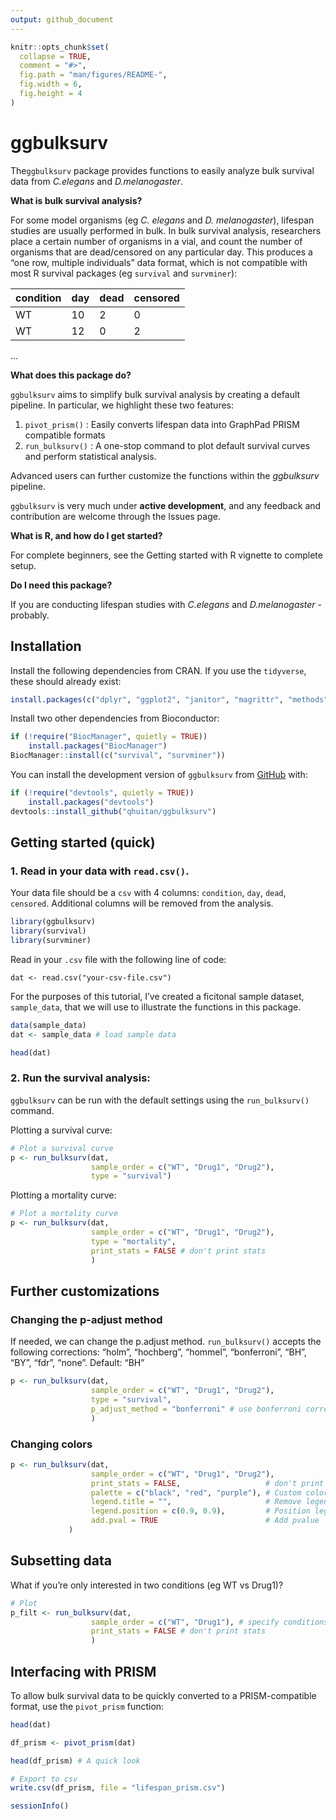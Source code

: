 ```yaml
---
output: github_document
---
```


<!-- README.md is generated from README.Rmd. Please edit that file -->

```r
knitr::opts_chunk$set(
  collapse = TRUE,
  comment = "#>",
  fig.path = "man/figures/README-",
  fig.width = 6,
  fig.height = 4
)
```

# ggbulksurv

<!-- badges: start -->
<!-- badges: end -->

The`ggbulksurv` package provides functions to easily analyze bulk survival data from 
_C.elegans_ and _D.melanogaster_. 

**What is bulk survival analysis?** 

For some model organisms (eg _C. elegans_ and _D. melanogaster_), lifespan studies are usually performed in bulk. In bulk survival analysis, researchers place a certain number of organisms in a vial, and count the number of organisms that are dead/censored on any particular day. This produces a "one row, multiple individuals" data format, which is not compatible with most R survival packages (eg `survival` and `survminer`): 

condition | day | dead | censored
----      | --  | --   | ----
WT        | 10  | 2    | 0
WT        | 12  | 0    | 2
...

**What does this package do?**

`ggbulksurv` aims to simplify bulk survival analysis by creating a default pipeline. In particular, we highlight these two features: 

1. `pivot_prism()` : Easily converts lifespan data into GraphPad PRISM compatible formats
2. `run_bulksurv()` : A one-stop command to plot default survival curves and perform statistical analysis. 

Advanced users can further customize the functions within the _ggbulksurv_ pipeline.

`ggbulksurv` is very much under **active development**, and any feedback and contribution are welcome through the Issues page.

**What is R, and how do I get started?**

For complete beginners, see the Getting started with R vignette to complete setup. 

**Do I need this package?**

If you are conducting lifespan studies with _C.elegans_ and _D.melanogaster_ - probably. 

## Installation

Install the following dependencies from CRAN. If you use the `tidyverse`, these should already exist: 
``` r
install.packages(c("dplyr", "ggplot2", "janitor", "magrittr", "methods", "scales", "tidyr"))
```

Install two other dependencies from Bioconductor: 
``` r
if (!require("BiocManager", quietly = TRUE))
    install.packages("BiocManager")
BiocManager::install(c("survival", "survminer"))
```

You can install the development version of `ggbulksurv` from [GitHub](https://github.com/) with:

``` r
if (!require("devtools", quietly = TRUE))
    install.packages("devtools")
devtools::install_github("qhuitan/ggbulksurv")
```

## Getting started (quick)

### 1. Read in your data with `read.csv()`. 

Your data file should be a `csv` with 4 columns: `condition`, `day`, `dead`, `censored`. Additional columns will be removed from the analysis. 

```r
library(ggbulksurv)
library(survival)
library(survminer)
```


Read in your `.csv` file with the following line of code: 
```
dat <- read.csv("your-csv-file.csv")
```

For the purposes of this tutorial, I've created a ficitonal sample dataset, `sample_data`, that we will use to illustrate the functions in this package. 

```r
data(sample_data)
dat <- sample_data # load sample data

head(dat)
```


### 2. Run the survival analysis: 

`ggbulksurv` can be run with the default settings using the `run_bulksurv()` command.

Plotting a survival curve: 

```r
# Plot a survival curve
p <- run_bulksurv(dat, 
                  sample_order = c("WT", "Drug1", "Drug2"), 
                  type = "survival")
```

Plotting a mortality curve: 

```r
# Plot a mortality curve
p <- run_bulksurv(dat, 
                  sample_order = c("WT", "Drug1", "Drug2"), 
                  type = "mortality",
                  print_stats = FALSE # don't print stats
                  )
```

## Further customizations

### Changing the p-adjust method

If needed, we can change the p.adjust method. `run_bulksurv()` accepts the following corrections: "holm", "hochberg", "hommel", "bonferroni", "BH", "BY", "fdr", "none". Default: "BH"

```r
p <- run_bulksurv(dat, 
                  sample_order = c("WT", "Drug1", "Drug2"), 
                  type = "survival",
                  p_adjust_method = "bonferroni" # use bonferroni correction
                  )
```


### Changing colors

```r
p <- run_bulksurv(dat, 
                  sample_order = c("WT", "Drug1", "Drug2"),
                  print_stats = FALSE,                   # don't print stats
                  palette = c("black", "red", "purple"), # Custom colors
                  legend.title = "",                     # Remove legend title
                  legend.position = c(0.9, 0.9),         # Position legend at top right
                  add.pval = TRUE                        # Add pvalue
             )
```

## Subsetting data

What if you're only interested in two conditions (eg WT vs Drug1)? 

```r
# Plot
p_filt <- run_bulksurv(dat, 
                  sample_order = c("WT", "Drug1"), # specify conditions of interest
                  print_stats = FALSE # don't print stats
                  )
```

## Interfacing with PRISM

To allow bulk survival data to be quickly converted to a PRISM-compatible format, use the `pivot_prism` function: 

```r
head(dat)
```


```r
df_prism <- pivot_prism(dat)

head(df_prism) # A quick look
```

```r
# Export to csv
write.csv(df_prism, file = "lifespan_prism.csv")
```



```r
sessionInfo()
```

